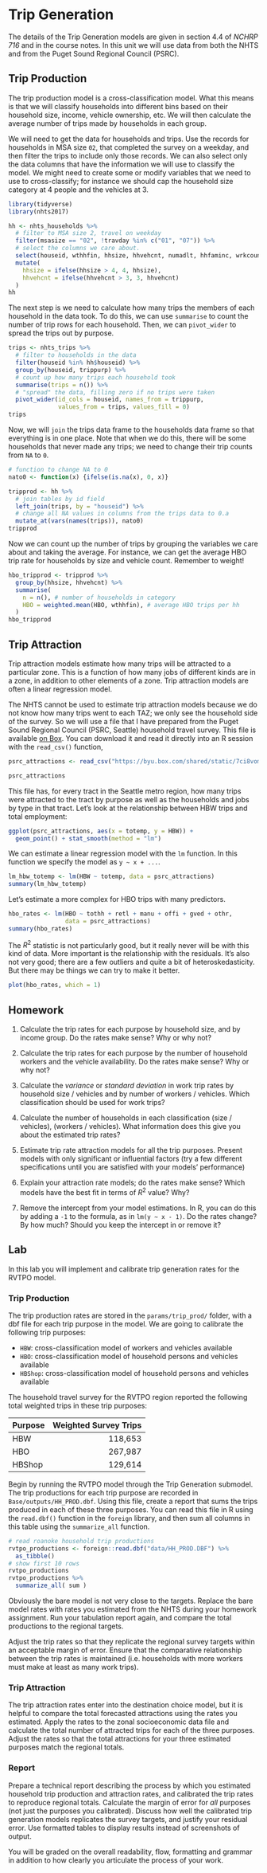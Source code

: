 # Trip Generation {#chap-tripgen}

The details of the Trip Generation models are given in section 4.4 of *NCHRP 716*
and in the course notes. In this unit we will use data from both the NHTS 
and from the Puget Sound Regional Council (PSRC).

## Trip Production

The trip production model is a cross-classification model. What this means
is that we will classify households into different bins based on their 
household size, income, vehicle ownership, etc. We will then calculate the
average number of trips made by households in each group.

We will need to get the data for households and trips. Use the records for
households in MSA size `02`, that completed the survey on a weekday, and then
filter the trips to include only those records. We can also select only the data
columns that have the information we will use to classify the model.  We might
need to create some or modify variables that we need to use to cross-classify;
for instance we should cap the household size category at 4 people and the 
vehicles at 3.

```r
library(tidyverse)
library(nhts2017)

hh <- nhts_households %>% 
  # filter to MSA size 2, travel on weekday
  filter(msasize == "02", !travday %in% c("01", "07")) %>%
  # select the columns we care about.
  select(houseid, wthhfin, hhsize, hhvehcnt, numadlt, hhfaminc, wrkcount) %>%
  mutate(
    hhsize = ifelse(hhsize > 4, 4, hhsize),
    hhvehcnt = ifelse(hhvehcnt > 3, 3, hhvehcnt)
  )
hh
```

The next step is we need to calculate how many trips the members of each
household in the data took. To do this, we can use `summarise` to count the number of
trip rows for each household. Then, we can `pivot_wider` to spread the trips
out by purpose.

```r
trips <- nhts_trips %>% 
  # filter to households in the data
  filter(houseid %in% hh$houseid) %>%
  group_by(houseid, trippurp) %>%
  # count up how many trips each household took
  summarise(trips = n()) %>%
  # "spread" the data, filling zero if no trips were taken
  pivot_wider(id_cols = houseid, names_from = trippurp, 
              values_from = trips, values_fill = 0)
trips
```

Now, we will `join` the trips data frame to the households data frame so that
everything is in one place. Note that when we do this, there will be some households
that never made any trips; we need to change their trip counts from `NA` to `0`.


```r
# function to change NA to 0
nato0 <- function(x) {ifelse(is.na(x), 0, x)}

tripprod <- hh %>% 
  # join tables by id field
  left_join(trips, by = "houseid") %>%
  # change all NA values in columns from the trips data to 0.a
  mutate_at(vars(names(trips)), nato0)
tripprod
```

Now we can count up the number of trips by grouping the variables we care 
about and taking the average. For instance, we can get the average HBO trip rate
for households by size and vehicle count. Remember to weight!

```r
hbo_tripprod <- tripprod %>%
  group_by(hhsize, hhvehcnt) %>%
  summarise(
    n = n(), # number of households in category
    HBO = weighted.mean(HBO, wthhfin), # average HBO trips per hh
  )
hbo_tripprod
```



## Trip Attraction

Trip attraction models estimate how many trips will be attracted to a particular
zone. This is a function of how many jobs of different kinds are in a zone, in
addition to other elements of a zone. Trip attraction models are often a linear
regression model.

The NHTS cannot be used to estimate trip attraction models because we do not 
know how many trips went to each TAZ; we only see the household side of the
survey. So we will use a file that I have prepared from the Puget Sound Regional 
Council (PSRC, Seattle) household travel survey. This file is available [on Box](https://byu.box.com/shared/static/7ci8vomip719bdno7xl5ftjj940dausm.csv). You
can download it and read it directly into an R session with the `read_csv()` function,

```r
psrc_attractions <- read_csv("https://byu.box.com/shared/static/7ci8vomip719bdno7xl5ftjj940dausm.csv")

psrc_attractions
```

This file has, for every tract in the Seattle metro region, how many trips were
attracted to the tract by purpose as well as the households and jobs by type in
that tract. Let's look at the relationship between HBW trips and total
employment:

```r
ggplot(psrc_attractions, aes(x = totemp, y = HBW)) + 
  geom_point() + stat_smooth(method = "lm")
```

We can estimate a linear regression model with the `lm` function. In this function
we specify the model as `y ~ x + ...`.

```r
lm_hbw_totemp <- lm(HBW ~ totemp, data = psrc_attractions)
summary(lm_hbw_totemp)
```

Let's estimate a more complex for HBO trips with many predictors.

```r
hbo_rates <- lm(HBO ~ tothh + retl + manu + offi + gved + othr, 
                data = psrc_attractions)
summary(hbo_rates)
```

The $R^2$ statistic is not particularly good, but it really never will be with
this kind of data. More important is the relationship with the residuals. It's
also not very good; there are a few outliers and quite a bit of
heteroskedasticity. But there may be things we can try to make it better.

```r
plot(hbo_rates, which = 1)
```


## Homework

1. Calculate the trip rates for each purpose by household size, and by income
group. Do the rates make sense? Why or why not? 

1. Calculate the trip rates for each purpose by the number of household workers
and the vehicle availability. Do the rates make sense? Why or why not?

1. Calculate the *variance* or *standard deviation* in work trip rates by
household size / vehicles and by number of workers / vehicles. Which
classification should be used for work trips?

1.  Calculate the number of households in each classification (size /
vehicles), (workers / vehicles). What information does this give you about the
estimated trip rates?

1. Estimate trip rate attraction models for all the trip purposes.
Present models with only significant or influential factors (try a few different
specifications until you are satisfied with your models' performance)

1. Explain your attraction rate models; do the rates make sense? Which
models have the best fit in terms of $R^2$ value? Why?

1. Remove the intercept from your model estimations. In R, you can do
this by adding a `-1` to the formula, as in `lm(y ~ x - 1)`. Do the rates
change? By how much? Should you keep the intercept in or remove it?

## Lab 

In this lab you will implement and calibrate trip generation rates for the RVTPO
model.


### Trip Production

The trip production rates are stored in the `params/trip_prod/` folder, with a
dbf file for each trip purpose in the model. We are going to calibrate the
following trip purposes:

  - `HBW`: cross-classification model of workers and vehicles available
  - `HBO`: cross-classification model of household persons and vehicles available
  - `HBShop`: cross-classification model of household persons and vehicles available
  
The household travel survey for the RVTPO region reported the following total
weighted trips in these trip purposes:

| Purpose    |   Weighted Survey Trips   |
|:-----------|--------------------------:|
|HBW         |          118,653          |
|HBO         |          267,987          |
|HBShop      |          129,614          |

Begin by running the RVTPO model through the Trip Generation
submodel. The trip productions for each trip purpose are recorded in
`Base/outputs/HH_PROD.dbf`. Using this file, create a report that sums the trips
produced in each of these three purposes. You can read this file in R using
the `read.dbf()` function in the `foreign` library, and then sum all columns in
this table using the `summarize_all` function.

```r
# read roanoke household trip productions
rvtpo_productions <- foreign::read.dbf("data/HH_PROD.DBF") %>%
  as_tibble()
# show first 10 rows
rvtpo_productions
rvtpo_productions %>%
  summarize_all( sum )
```

Obviously the bare model is not very close to the targets. Replace the bare
model rates with rates you estimated from the NHTS during your homework
assignment. Run your tabulation report again, and compare the total productions
to the regional targets.

Adjust the trip rates so that they replicate the regional survey targets within
an acceptable margin of error. Ensure that the comparative relationship between
the trip rates is maintained (i.e. households with more workers must make at
least as many work trips).

### Trip Attraction

The trip attraction rates enter into the destination choice model, but it is
helpful to compare the total forecasted attractions using the rates you
estimated. Apply the rates to the zonal socioeconomic data file and calculate
the total number of attracted trips for each of the three purposes. Adjust the
rates so that the total attractions for your three estimated purposes match the
regional totals.

### Report

Prepare a technical report describing the process by which you estimated
household trip production and attraction rates, and calibrated the trip rates to
reproduce regional totals. Calculate the margin of error for *all* purposes (not
just the purposes you calibrated). Discuss how well the calibrated trip
generation models replicates the survey targets, and justify your residual
error. Use formatted tables to display results instead of screenshots of output.

You will be graded on the overall readability, flow, formatting and grammar in
addition to how clearly you articulate the process of your work.

